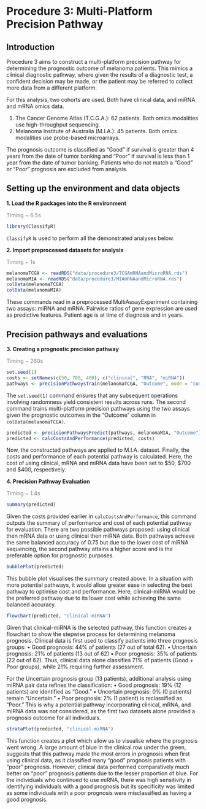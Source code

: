# Procedure 3: Multi-Platform Precision Pathway

## Introduction

Procedure 3 aims to construct a multi-platform precision pathway for determining the prognostic outcome of melanoma patients. This mimics a clinical diagnostic pathway, where given the results of a diagnostic test, a confident decision may be made, or the patient may be referred to collect more data from a different platform.

For this analysis, two cohorts are used. Both have clinical data, and miRNA and mRNA omics data.

1. The Cancer Genome Atlas (T.C.G.A.): 62 patients. Both omics modalities use high-throughput sequencing.
2. Melanoma Institute of Australia (M.I.A.): 45 patients. Both omics modalities use probe-based microarrays.

The prognosis outcome is classified as "Good" if survival is greater than 4 years from the date of tumor banking and “Poor” if survival is less than 1 year from the date of tumor banking. Patients who do not match a “Good” or “Poor” prognosis are excluded from analysis.

## Setting up the environment and data objects

**1. Load the R packages into the R environment**

[Timing \~ 6.5s]{style="color: grey;"}

```r
library(ClassifyR)
```

`ClassifyR` is used to perform all the demonstrated analyses below.

**2. Import preprocessed datasets for analysis**

[Timing \~ 1s]{style="color: grey;"}

```r
melanomaTCGA <- readRDS("data/procedure3/TCGAmRNAandMicroRNA.rds")
melanomaMIA <- readRDS("data/procedure3/MIAmRNAandMicroRNA.rds")
colData(melanomaTCGA)
colData(melanomaMIA)
```

These commands read in a preprocessed MultiAssayExperiment containing two assays: miRNA and mRNA. Pairwise ratios of gene expression are used as predictive features. Patient age is at time of diagnosis and in years.

## Precision pathways and evaluations

**3. Creating a prognostic precision pathway**

[Timing \~ 260s]{style="color: grey;"}

```r
set.seed(1)
costs <- setNames(c(50, 700, 400), c("clinical", "RNA", "miRNA"))
pathways <- precisionPathwaysTrain(melanomaTCGA, "Outcome", mode = "combinatorial", nCores = 8)
```

The `set.seed(1)` command ensures that any subsequent operations involving randomness yield consistent results across runs. The second command trains multi-platform precision pathways using the two assays given the prognostic outcomes in the "Outcome" column in `colData(melanomaTCGA)`.

```r
predicted <- precisionPathwaysPredict(pathways, melanomaMIA, "Outcome")
predicted <- calcCostsAndPerformance(predicted, costs)
```

Now, the constructed pathways are applied to M.I.A. dataset. Finally, the costs and performance of each potential pathway is calculated. Here, the cost of using clinical, mRNA and miRNA data have been set to \$50, \$700 and \$400, respectively.

**4. Precision Pathway Evaluation**

[Timing \~ 1.4s]{style="color: grey;"}

```r
summary(predicted)
```

Given the costs provided earlier in `calcCostsAndPerformance`, this command outputs the summary of performance and cost of each potential pathway for evaluation. There are two possible pathways proposed: using clinical then mRNA data or using clinical then miRNA data. Both pathways achieve the same balanced accuracy of 0.75 but due to the lower cost of miRNA sequencing, the second pathway attains a higher score and is the preferable option for prognostic purposes.

```r
bubblePlot(predicted)
```

This bubble plot visualises the summary created above. In a situation with more potential pathways, it would allow greater ease in selecting the best pathway to optimise cost and performance. Here, clinical-miRNA would be the preferred pathway due to its lower cost while achieving the same balanced accuracy.

```r
flowchart(predicted, "clinical-miRNA")
```

Given that clinical-miRNA is the selected pathway, this function creates a flowchart to show the stepwise process for determining melanoma prognosis. Clinical data is first used to classify patients into three prognosis groups: • Good prognosis: 44% of patients (27 out of total 62). • Uncertain prognosis: 21% of patients (13 out of 62) • Poor prognosis: 35% of patients (22 out of 62). Thus, clinical data alone classifies 71% of patients (Good + Poor groups), while 21% requiring further assessment.

For the Uncertain prognosis group (13 patients), additional analysis using miRNA pair data refines the classification: • Good prognosis: 19% (12 patients) are identified as “Good.” • Uncertain prognosis: 0% (0 patients) remain “Uncertain.” • Poor prognosis: 2% (1 patient) is reclassified as “Poor.” This is why a potential pathway incorporating clinical, mRNA, and miRNA data was not considered, as the first two datasets alone provided a prognosis outcome for all individuals.

```r
strataPlot(predicted, "clinical-miRNA")
```

This function creates a plot which allow us to visualise where the prognosis went wrong. A large amount of blue in the clinical row under the green, suggests that this pathway made the most errors in prognosis when first using clinical data, as it classified many "good" prognosis patients with "poor" prognosis. However, clinical data performed comparatively much better on "poor" prognosis patients due to the lesser proportion of blue. For the individuals who continued to use miRNA, there was high sensitivity in identifying individuals with a good prognosis but its specificity was limited as some individuals with a poor prognosis were misclassified as having a good prognosis.